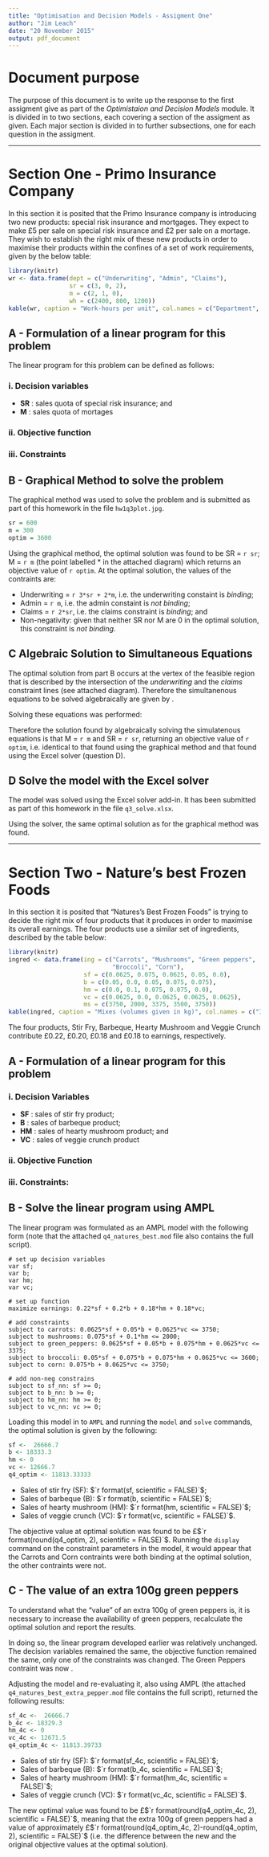 ```yaml
---
title: "Optimisation and Decision Models - Assigment One"
author: "Jim Leach"
date: "20 November 2015"
output: pdf_document
---
```


# Document purpose

The purpose of this document is to write up the response to the first assigment give as part of the _Optimistaion and Decision Models_ module. It is divided in to two sections, each covering a section of the assigment as given. Each major section is divided in to further subsections, one for each question in the assigment.

***

# Section One - Primo Insurance Company

In this section it is posited that the Primo Insurance company is introducing two new products: special risk insurance and mortgages. They expect to make £5 per sale on special risk insurance and £2 per sale on a mortage. They wish to establish the right mix of these new products in order to maximise their products within the confines of a set of work requirements, given by the below table:

```r
library(knitr)
wr <- data.frame(dept = c("Underwriting", "Admin", "Claims"),
                 sr = c(3, 0, 2),
                 m = c(2, 1, 0),
                 wh = c(2400, 800, 1200))
kable(wr, caption = "Work-hours per unit", col.names = c("Department", "Special Risk", "Mortage", "Work-hours available"))
```

## A - Formulation of a linear program for this problem

The linear program for this problem can be defined as follows:

### i. Decision variables

* __SR__ : sales quota of special risk insurance; and
* __M__ : sales quota of mortages

### ii. Objective function

\begin{equation} \label{eq:3a_of}
max \quad Profit = 5.SR + 2.M
\end{equation}

### iii. Constraints

\begin{equation} \label{eq:3a_const}
\begin{split}
Underwriting:\quad 3.SR + 2M \leq 2400 \\
Admin: \quad 0.SR + 1.M \leq 800 \\
Claims: \quad 2.SR + 0.M \leq 1200 \\
Nonnegativity: \quad SR,  M \geq 0
\end{split}
\end{equation}

## B - Graphical Method to solve the problem

The graphical method was used to solve the problem and is submitted as part of this homework in the file `hw1q3plot.jpg`.

```r
sr = 600
m = 300
optim = 3600
```

Using the graphical method, the optimal solution was found to be SR = `r sr`; M = `r m` (the point labelled * in the attached diagram) which returns an objective value of `r optim`. At the optimal solution, the values of the contraints are:

* Underwriting = `r 3*sr + 2*m`, i.e. the underwriting constaint is _binding_;
* Admin = `r m`, i.e. the admin constaint is _not binding_; 
* Claims = `r 2*sr`, i.e. the claims constraint is _binding_; and
* Non-negativity: given that neither SR nor M are 0 in the optimal solution, this constraint is _not binding_.

## C Algebraic Solution to Simultaneous Equations

The optimal solution from part B occurs at the vertex of the feasible region that is described by the intersection of the _underwriting_ and the _claims_ constraint lines (see attached diagram). Therefore the simultanenous equations to be solved algebraically are given by \eqref{eq:q3_sim}.

\begin{equation} \label{eq:q3_sim}
\begin{split}
Underwriting: \quad 3.SR + 2.M \leq 2400 \\
Claims: \quad 2.SR \leq 1200 \\
Claims: \quad   SR \leq 600
\end{split}
\end{equation}

Solving these equations was performed:

\begin{equation} \label{eq:q3_sim_solve}
\begin{split}
3.SR + 2.M \leq 2400 \\
2SR \leq 1200 \\
\therefore SR \leq 600 \\
\\
Perform\quad subsitution\quad and\quad solve\quad for\quad M: \\
3*(600) + 2.M \leq 2400 \\
1800 + 2M \leq 2400 \\
2M \leq 600 \\
M \leq 300 \\
\\
\therefore SR = 600, \quad M = 300
\end{split}
\end{equation}

Therefore the solution found by algebraically solving the simulatenous equations \eqref{eq:q3_sim_solve} is that M = `r m` and SR = `r sr`, returning an objective value of `r optim`, i.e. identical to that found using the graphical method and that found using the Excel solver (question D).

## D Solve the model with the Excel solver

The model was solved using the Excel solver add-in. It has been submitted as part of this homework in the file `q3_solve.xlsx`.

Using the solver, the same optimal solution as for the graphical method was found.

***

\pagebreak

# Section Two - Nature's best Frozen Foods

In this section it is posited that "Natures's Best Frozen Foods" is trying to decide the right mix of four products that it produces in order to maximise its overall earnings. The four products use a similar set of ingredients, described by the table below:

```r
library(knitr)
ingred <- data.frame(ing = c("Carrots", "Mushrooms", "Green peppers",
                             "Broccoli", "Corn"),
                     sf = c(0.0625, 0.075, 0.0625, 0.05, 0.0),
                     b = c(0.05, 0.0, 0.05, 0.075, 0.075),
                     hm = c(0.0, 0.1, 0.075, 0.075, 0.0),
                     vc = c(0.0625, 0.0, 0.0625, 0.0625, 0.0625),
                     ms = c(3750, 2000, 3375, 3500, 3750))
kable(ingred, caption = "Mixes (volumes given in kg)", col.names = c("Ingredients", "Stir Fry", "Barbeque", "Heart mushrooms", "Veggie Crunch", "Montly ingredient supply"))
```

The four products, Stir Fry, Barbeque, Hearty Mushroom and Veggie Crunch contribute £0.22, £0.20, £0.18 and £0.18 to earnings, respectively. 

## A - Formulation of a linear program for this problem

### i. Decision Variables

* __SF__ : sales of stir fry product;
* __B__ : sales of barbeque product;
* __HM__ : sales of hearty mushroom product; and
* __VC__ : sales of veggie crunch product

### ii. Objective Function


\begin{equation} \label{eq:4a_of}
max \quad Earnings = 0.22SF + 0.20B + 0.18HM + 0.18VC
\end{equation}

### iii. Constraints:

\begin{equation} \label{eq:4a_const}
\begin{split}
Carrots: 0.0625SF + 0.05B + 0.0625VC \leq 3750 \\
Mushrooms: 0075SF + 0.1HM \leq 2000 \\
Green peppers: 0.0625SF + 0.05B + 0.075HM + 0.0625VC \leq 3375 \\
Broccoli: 0.05SF + 0.075B + 0.075HM + 0.0625VC \leq 3500 \\
Corn: 0.075B + 0.0625VC \leq 3750 \\
Nonnegativity: \quad SF,  B, HM, VC \geq 0
\end{split}
\end{equation}

## B - Solve the linear program using AMPL

The linear program was formulated as an AMPL model with the following form (note that the attached `q4_natures_best.mod` file also contains the full script).

```
# set up decision variables
var sf;
var b;
var hm;
var vc;

# set up function
maximize earnings: 0.22*sf + 0.2*b + 0.18*hm + 0.18*vc;

# add constraints
subject to carrots: 0.0625*sf + 0.05*b + 0.0625*vc <= 3750;
subject to mushrooms: 0.075*sf + 0.1*hm <= 2000;
subject to green_peppers: 0.0625*sf + 0.05*b + 0.075*hm + 0.0625*vc <= 3375;
subject to broccoli: 0.05*sf + 0.075*b + 0.075*hm + 0.0625*vc <= 3600;
subject to corn: 0.075*b + 0.0625*vc <= 3750;

# add non-neg constrains
subject to sf_nn: sf >= 0;
subject to b_nn: b >= 0;
subject to hm_nn: hm >= 0;
subject to vc_nn: vc >= 0;
```

Loading this model in to `AMPL` and running the `model` and `solve` commands, the optimal solution is given by the following:

```r
sf <-  26666.7
b <- 18333.3
hm <- 0
vc <- 12666.7
q4_optim <- 11813.33333
```

* Sales of stir fry (SF): $`r format(sf, scientific = FALSE)`$;
* Sales of barbeque (B): $`r format(b, scientific = FALSE)`$;
* Sales of hearty mushroom (HM): $`r format(hm, scientific = FALSE)`$;
* Sales of veggie crunch (VC): $`r format(vc, scientific = FALSE)`$.

The objective value at optimal solution was found to be £$`r format(round(q4_optim, 2), scientific = FALSE)`$. Running the `display` command on the constraint parameters in the model, it would appear that the Carrots and Corn contraints were both binding at the optimal solution, the other contraints were not.

## C - The value of an extra 100g green peppers

To understand what the "value" of an extra 100g of green peppers is, it is necessary to increase the availability of green peppers, recalculate the optimal solution and report the results. 

In doing so, the linear program developed earlier was relatively unchanged. The decision variables remained the same, the objective function \eqref{eq:4a_of} remained the same, only one of the constraints was changed.  The Green Peppers contraint was now \eqref{eq:q4_gp_const_c}.

\begin{equation} \label{eq:q4_gp_const_c}
Green peppers: 0.0625SF + 0.05B + 0.075HM + 0.0625VC \leq 3375.1
\end{equation}

Adjusting the model and re-evaluating it, also using AMPL (the attached `q4_natures_best_extra_pepper.mod` file contains the full script), returned the following results:

```r
sf_4c <-  26666.7
b_4c <- 18329.3
hm_4c <- 0
vc_4c <- 12671.5
q4_optim_4c <- 11813.39733
```

* Sales of stir fry (SF): $`r format(sf_4c, scientific = FALSE)`$;
* Sales of barbeque (B): $`r format(b_4c, scientific = FALSE)`$;
* Sales of hearty mushroom (HM): $`r format(hm_4c, scientific = FALSE)`$;
* Sales of veggie crunch (VC): $`r format(vc_4c, scientific = FALSE)`$.

The new optimal value was found to be £$`r format(round(q4_optim_4c, 2), scientific = FALSE)`$, meaning that the extra 100g of green peppers had a value of approximately £$`r format(round(q4_optim_4c, 2)-round(q4_optim, 2), scientific = FALSE)`$ (i.e. the difference between the new and the original objective values at the optimal solution).
